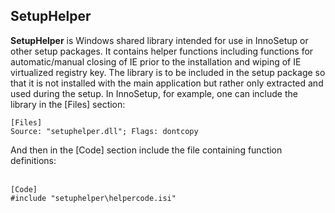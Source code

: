 == SetupHelper ==

'''SetupHelper''' is Windows shared library intended for use in InnoSetup or other setup packages.
It contains helper functions including functions for automatic/manual closing of IE prior to the installation and wiping of IE virtualized registry key.
The library is to be included in the setup package so that it is not installed with the main application but rather only extracted and used during the setup.
In InnoSetup, for example, one can include the library in the [Files] section:
 <nowiki>[Files]
 Source: "setuphelper.dll"; Flags: dontcopy
And then in the [Code] section include the file containing function definitions:
 <nowiki>
 [Code]
 #include "setuphelper\helpercode.isi"

